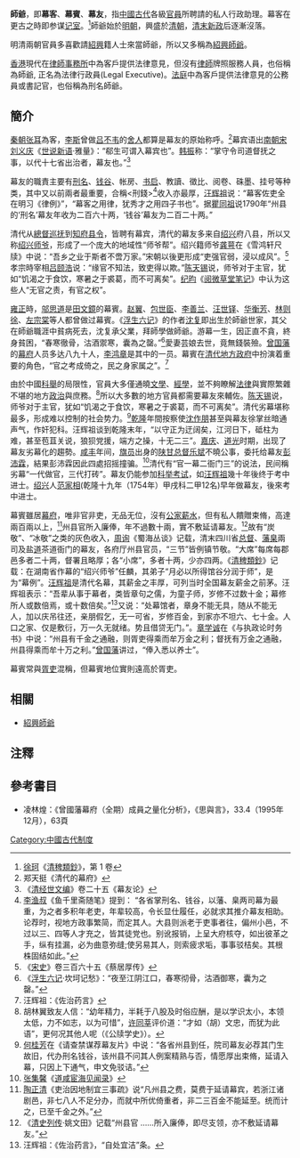 '''師爺'''，即'''幕客'''、'''幕賓'''、'''幕友'''，指[[中國古代|中國古代]]各級[[官員|官員]]所聘請的私人行政助理。幕客在更古之時即参谋[[记室|记室]]。<ref>[[徐珂|徐珂]]《[[清稗類鈔|清稗類鈔]]》，第 1 卷</ref>師爺始於[[明朝|明朝]]，興盛於[[清朝|清朝]]，[[清末新政|清末新政]]后逐漸沒落。

明清兩朝官員多喜歡請[[紹興府|紹興]]籍人士來當師爺，所以又多稱為[[紹興師爺|紹興師爺]]。

[[香港|香港]]現代在[[律師事務所|律師事務所]]中為客戶提供法律意見，但沒有[[律師|律師]]牌照服務人員，也俗稱為師爺, 正名為法律行政員(Legal Executive)。[[法庭|法庭]]中為客戶提供法律意見的公務員或書記官，也俗稱為刑名師爺。

== 簡介 ==
[[秦朝|秦朝]][[张耳|张耳]]為客，[[李斯|李斯]]曾做[[吕不韦|吕不韦]]的[[舍人|舍人]]都算是幕友的原始称呼。<ref>郑天挺《清代的幕府》</ref>幕宾语出[[南朝宋|南朝宋]][[刘义庆|刘义庆]]《[[世说新语|世说新语]]·雅量》：“郗生可谓入幕宾也”。[[韩振|韩振]]称：“掌守令司道督抚之事，以代十七省出治者，幕友也。”<ref>《[[清经世文编|清经世文编]]》卷二十五《幕友论》</ref>

幕友的職責主要有[[刑名|刑名]]、[[钱谷|钱谷]]、帐房、[[书启|书启]]、教讀、徵比、阅卷、硃墨、挂号等种类，其中又以前兩者最重要，合稱<刑錢><ref>[[李渔叔|李渔叔]]《鱼千里斋随笔》提到：
“各省掌刑名、钱谷，以藩、臬两司幕为最重，为之者多积年老吏，年辈较高，令长显仕履任，必就求其推介幕友相助。论荐时，视地方政事繁简，而定其人。大县则派老于吏事者往，偏州小邑，不过以三、四等人才充之，皆其徒党也。别讹报销，上呈大府核夺，如出彼革之手，纵有挂漏，必为曲意弥缝;使另易其人，则索疲求垢，事事驳桔矣。其根株固结如此。”</ref>收入亦最厚，[[汪辉祖|汪辉祖]]说：“幕客佐吏全在明习《律例》”，“幕客之用律，犹秀才之用四子书也”。据[[瞿同祖|瞿同祖]]说1790年“州县的‘刑名’幕友年收为二百六十两，‘钱谷’幕友为二百二十两。”

清代从[[總督|總督]][[巡抚|巡抚]]到[[知府|知府]][[县令|县令]]，皆聘有幕宾，清代的幕友多来自[[绍兴|绍兴]]府八县，所以又称[[绍兴师爷|绍兴师爷]]，形成了一个庞大的地域性“师爷帮”。绍兴籍师爷[[龚萼|龚萼]]在《雪鸿轩尺牍》中说：“吾乡之业于斯者不啻万家。”宋朝以後更形成“吏强官弱，浸以成风”。<ref>《[[宋史|宋史]]》卷三百六十五《蔡居厚传》</ref>孝宗時宰相[[吕颐浩|吕颐浩]]说：“缘官不知法，致吏得以欺。”[[陈天锡|陈天锡]]说，师爷对于主官，犹如“饥渴之于食饮，寒暑之于裘葛，而不可离矣”。[[纪昀|纪昀]]《[[阅微草堂笔记|阅微草堂笔记]]》中认为这些人“无官之责，有官之权”。

[[雍正|雍正]]時，[[邬思道|邬思道]]是[[田文鏡|田文鏡]]的幕賓。[[赵翼|赵翼]]、[[包世臣|包世臣]]、[[李善兰|李善兰]]、[[汪世铎|汪世铎]]、[[华衡芳|华衡芳]]、[[林则徐|林则徐]]、[[左宗棠|左宗棠]]等人都曾做过幕賓。《[[浮生六记|浮生六记]]》的作者[[沈复|沈复]]即出生於師爺世家，其父在師爺職涯中貧病死去，沈复承父業，拜師學做師爺。游幕一生，因正直不貪，終身貧困，“春寒徹骨，沽酒禦寒，囊為之罄。”<ref>《[[浮生六记|浮生六记]]·坎坷记愁》：“夜至江阴江口，春寒彻骨，沽酒御寒，囊为之罄。”</ref>愛妻芸娘去世，竟無錢裝殮。[[曾国藩|曾国藩]]的[[幕府|幕府]]人员多达八九十人，[[李鸿章|李鸿章]]是其中的一员。幕賓在[[清代|清代]][[地方政府|地方政府]]中扮演着重要的角色，“官之考成倚之，民之身家属之”。<ref>汪辉祖：《佐治药言》</ref>

由於中國[[科舉|科舉]]的局限性，官員大多僅通曉[[文學|文學]]、[[經學|經學]]，並不夠瞭解[[法律|法律]]與實際繁雜不堪的地方[[政治|政治]]與庶務。<ref>胡林翼致友人信：“幼年精力，半耗于八股及时俗应酬，是以学识太小，本领太低，力不如志，以为可惜”，[[许同莘|许同莘]]评价道：“才如（胡）文忠，而犹为此语”，更何况其他人呢（《公牍学史》）。</ref>所以大多數的地方官員都需要幕友來輔佐。[[陈天锡|陈天锡]]说，师爷对于主官，犹如“饥渴之于食饮，寒暑之于裘葛，而不可离矣”。清代劣幕堪称最多，形成难以控制的社会势力。<ref>[[何桂芳|何桂芳]]在《请查禁谋荐幕友片》中说：“各省州县到任，院司幕友必荐其门生故旧，代办刑名钱谷，该州县不问其人例案精熟与否，情愿厚出束脩，延请入幕，只因上下通气，申文免驳诘。”</ref>[[乾隆|乾隆]]年間按察使[[沈作朋|沈作朋]]甚至與幕友徐掌丝暗通声气，作奸犯科。汪辉祖谈到乾隆末年，“以守正为迂阔矣，江河日下，砥柱为难，甚至苞苴关说，狼狈党援，端方之操，十无二三”。[[嘉庆|嘉庆]]、[[道光|道光]]时期，出现了幕友劣幕化的趨勢。[[咸丰|咸丰]]年间，[[旗员|旗员]]出身的[[陕甘总督|陕甘总督]][[乐斌|乐斌]]不曉公事，委托给幕友[[彭沛霖|彭沛霖]]，結果彭沛霖因此四處招摇撞骗。<ref>[[张集馨|张集馨]]《[[道咸宦海见闻录|道咸宦海见闻录]]》</ref>清代有“官一幕二衙门三”的说法，民间稱劣幕“一代做官，三代打砖”。幕友仍能参加[[科举考试|科举考试]]，如[[汪辉祖|汪辉祖]]幾十年後终于考中进士。[[绍兴|绍兴]]人[[范家相|范家相]](乾隆十九年（1754年）甲戌科二甲12名)早年做幕友，後來考中进士。

幕賓雖居[[幕府_(中國)|幕府]]，唯非官非吏，无品无位，沒有[[公家|公家]][[薪水|薪水]]，但有私人饋贈束脩，高達兩百兩以上，<ref>[[陶正清|陶正清]]《吏治因地制宜三事疏》说“凡州县之费，莫费于延请幕宾，若浙江诸剧邑，非七八人不足分办，而就中所优倚重者，非二三百金不能延至。统而计之，已至千金之外。”</ref>州县官所入廉俸，年不過數十兩，實不敷延请幕友。<ref>《[[清史列传|清史列传]]·姚文田》记载“州县官 ……所入廉俸，即尽支领，亦不敷延请幕友。”</ref>故有“炭敬”、“冰敬”之类的灰色收入，[[周询|周询]]《蜀海丛谈》记载，清末四川省[[总督|总督]]、[[藩台|藩]][[按察使|臬]]兩司及盐[[道台|道]]茶道衙门的幕友，各府厅州县官员，“三节”皆例镇节敬。“大席”每席每郡邑多者二十两，督署且略厚；各“小席”，多者十两，少亦四两。《[[清稗類鈔|清稗類鈔]]》记载：在湖南省作幕的“绍兴师爷”任麟，其弟子“月必以所得馆谷分润于师”，是为“幕例”。[[汪辉祖|汪辉祖]]是清代名幕，其薪金之丰厚，可列当时全国幕友薪金之前茅。汪辉祖表示：“吾辈从事于幕者，类皆章句之儒，为童子师，岁修不过数十金；幕修所人或数倍焉，或十数倍矣。”<ref>汪辉祖：《佐治药言》，“自处宜洁”条。 </ref>又说：“处幕馆者，章身不能无具，随从不能无人，加以庆吊往还，亲朋假乞，无一可省，岁修百金，到家亦不坦六、七十金。人口之家、仅是敷衍，万一久无就绪。势且借贷无门。”。[[章学诚|章学诚]]在《与执政论时务书》中说：“州县有千金之通融，则胥吏得乘而牟万金之利；督抚有万金之通融，州县得乘而牟十万之利。”[[曾国藩|曾国藩]]讲过，“俸入悉以养士”。

幕賓常與[[胥吏|胥吏]]混稱，但幕賓地位實則遠高於胥吏。

== 相關 ==
*[[紹興師爺|紹興師爺]]

== 注釋 ==
{{reflist|2}}

== 參考書目 ==
{{refbegin}}
* 凌林煌：《曾國藩幕府（全期）成員之量化分析》，《思與言》，33.4（1995年12月），63頁
{{refend}}

[[Category:中國古代制度|Category:中國古代制度]]